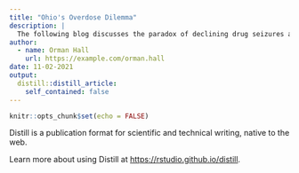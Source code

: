 ```yaml
---
title: "Ohio's Overdose Dilemma"
description: |
  The following blog discusses the paradox of declining drug seizures and increasing overdose deaths.
author:
  - name: Orman Hall
    url: https://example.com/orman.hall
date: 11-02-2021
output:
  distill::distill_article:
    self_contained: false
---
```



```r
knitr::opts_chunk$set(echo = FALSE)
```

Distill is a publication format for scientific and technical writing, native to the web.

Learn more about using Distill at <https://rstudio.github.io/distill>.


